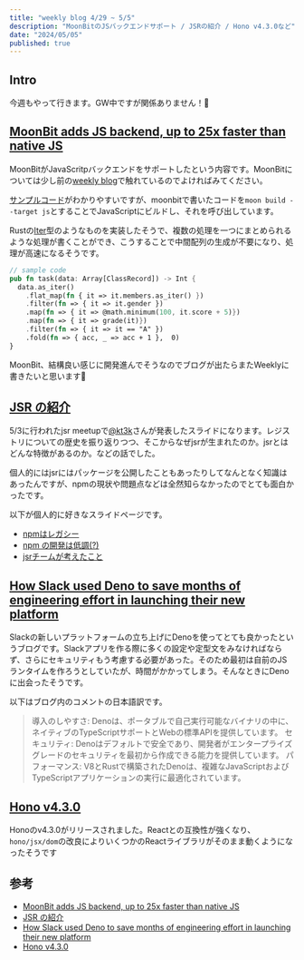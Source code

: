 ```yaml
---
title: "weekly blog 4/29 ~ 5/5"
description: "MoonBitのJSバックエンドサポート / JSRの紹介 / Hono v4.3.0など"
date: "2024/05/05"
published: true
---
```


## Intro

今週もやって行きます。GW中ですが関係ありません！🫡

## [MoonBit adds JS backend, up to 25x faster than native JS](https://www.moonbitlang.com/blog/js-support#benchmark-code-execution-speed-exceeds-javascript-by-25-times)

MoonBitがJavaScritpバックエンドをサポートしたという内容です。MoonBitについては少し前の[weekly blog](https://yossy.dev/posts/weekly-0408)で触れているのでよければみてください。

[サンプルコード](https://github.com/moonbit-community/benchmark-202404/tree/master/bench_json5)がわかりやすいですが、moonbitで書いたコードを`moon build --target js`とすることでJavaScriptにビルドし、それを呼び出しています。

Rustの[Iter](https://doc.rust-lang.org/nightly/std/iter/)型のようなものを実装したそうで、複数の処理を一つにまとめられるような処理が書くことができ、こうすることで中間配列の生成が不要になり、処理が高速になるそうです。

```rust
// sample code
pub fn task(data: Array[ClassRecord]) -> Int {
  data.as_iter()
    .flat_map(fn { it => it.members.as_iter() })
    .filter(fn => { it => it.gender })
    .map(fn => { it => @math.minimum(100, it.score + 5)})
    .map(fn => { it => grade(it)})
    .filter(fn => { it => it == "A" })
    .fold(fn => { acc, _ => acc + 1 },  0)
}
```

MoonBit、結構良い感じに開発進んでそうなのでブログが出たらまたWeeklyに書きたいと思います🤗

## [JSR の紹介](https://kt3k.github.io/talk_jsr)

5/3に行われたjsr meetupで[@kt3k](https://twitter.com/kt3k)さんが発表したスライドになります。レジストリについての歴史を振り返りつつ、そこからなぜjsrが生まれたのか。jsrとはどんな特徴があるのか。などの話でした。

個人的にはjsrにはパッケージを公開したこともあったりしてなんとなく知識はあったんですが、npmの現状や問題点などは全然知らなかったのでとても面白かったです。

以下が個人的に好きなスライドページです。

- [npmはレガシー](https://kt3k.github.io/talk_jsr/#7)
- [npm の開発は低調(?)](https://kt3k.github.io/talk_jsr/#8)
- [jsrチームが考えたこと](https://kt3k.github.io/talk_jsr/#12)

## [How Slack used Deno to save months of engineering effort in launching their new platform](https://deno.com/blog/slack-saves-engineering-effort-with-deno)

Slackの新しいプラットフォームの立ち上げにDenoを使ってとても良かったというブログです。Slackアプリを作る際に多くの設定や定型文をみなければならず、さらにセキュリティもう考慮する必要があった。そのため最初は自前のJSランタイムを作ろうとしていたが、時間がかかってしまう。そんなときにDenoに出会ったそうです。

以下はブログ内のコメントの日本語訳です。

> 導入のしやすさ: Denoは、ポータブルで自己実行可能なバイナリの中に、ネイティブのTypeScriptサポートとWebの標準APIを提供しています。
> セキュリティ: Denoはデフォルトで安全であり、開発者がエンタープライズグレードのセキュリティを最初から作成できる能力を提供しています。
> パフォーマンス: V8とRustで構築されたDenoは、複雑なJavaScriptおよびTypeScriptアプリケーションの実行に最適化されています。

## [Hono v4.3.0](https://github.com/honojs/hono/releases/tag/v4.3.0)

Honoのv4.3.0がリリースされました。Reactとの互換性が強くなり、`hono/jsx/dom`の改良によりいくつかのReactライブラリがそのまま動くようになったそうです

## 参考

- [MoonBit adds JS backend, up to 25x faster than native JS](https://www.moonbitlang.com/blog/js-support)
- [JSR の紹介](https://kt3k.github.io/talk_jsr)
- [How Slack used Deno to save months of engineering effort in launching their new platform](https://deno.com/blog/slack-saves-engineering-effort-with-deno)
- [Hono v4.3.0](https://github.com/honojs/hono/releases/tag/v4.3.0)

